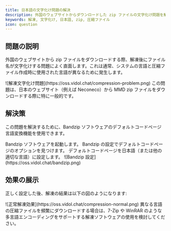 ```yaml
---
title: 日本語の文字化け問題の解決
description: 外国のウェブサイトからダウンロードした zip ファイルの文字化け問題を解決する方法
keywords: 解凍, 文字化け, 日本語, zip, 圧縮ファイル
icon: question
---
```


## 問題の説明

外国のウェブサイトから zip ファイルをダウンロードする際、解凍後にファイル名が文字化けする問題によく直面します。これは通常、システムの言語と圧縮ファイル作成時に使用された言語が異なるために発生します。

<Frame caption="解凍後の文字化けの例">
  ![解凍文字化け問題](https://oss.vidol.chat/compression-problem.png)
</Frame>

<Note>
  この問題は、日本のウェブサイト（例えば Neconeco）から MMD zip ファイルをダウンロードする際に特に一般的です。
</Note>

## 解決策

この問題を解決するために、Bandzip ソフトウェアのデフォルトコードページ言語変換機能を使用できます。

<Steps>
  <Step title="Bandzip を開く">
    Bandzip ソフトウェアを起動します。
  </Step>
  <Step title="デフォルトコードページを設定する">
    Bandzip の設定でデフォルトコードページのオプションを見つけます。
  </Step>
  <Step title="正しい言語を選択する">
    デフォルトコードページを日本語（または他の適切な言語）に設定します。
  </Step>
</Steps>

<Frame caption="Bandzip 設定画面">
  ![Bandzip 設定](https://oss.vidol.chat/bandzip.png)
</Frame>

## 効果の展示

正しく設定した後、解凍の結果は以下の図のようになります:

<Frame caption="正しく解凍されたファイル名">
  ![正常解凍効果](https://oss.vidol.chat/compression-normal.png)
</Frame>

<Tip>
  異なる言語の圧縮ファイルを頻繁にダウンロードする場合は、7-Zip や WinRAR のような多言語エンコーディングをサポートする解凍ソフトウェアの使用を検討してください。
</Tip>

